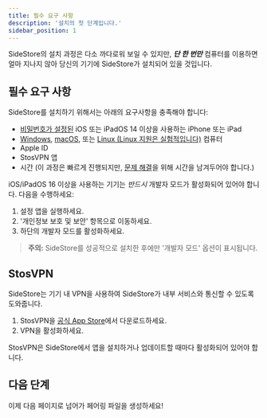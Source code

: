 ```yaml
---
title: 필수 요구 사항
description: '설치의 첫 단계입니다.'
sidebar_position: 1
---
```


SideStore의 설치 과정은 다소 까다로워 보일 수 있지만, ***단 한 번만*** 컴퓨터를 이용하면 얼마 지나지 않아 당신의 기기에 SideStore가 설치되어 있을 것입니다.  

## 필수 요구 사항

SideStore를 설치하기 위해서는 아래의 요구사항을 충족해야 합니다:
- [비밀번호가 설정된](https://support.apple.com/ko-kr/119586) iOS 또는 iPadOS 14 이상을 사용하는 iPhone 또는 iPad
- [Windows](installation/windows.mdx), [macOS](installation/mac.mdx), 또는 [Linux (Linux 지원은 실험적입니다)](installation/linux.mdx) 컴퓨터
- Apple ID
- StosVPN 앱
- 시간 (이 과정은 빠르게 진행되지만, [문제 해결](/docs/troubleshooting/)을 위해 시간을 남겨두어야 합니다.)

iOS/iPadOS 16 이상을 사용하는 기기는 *반드시* 개발자 모드가 활성화되어 있어야 합니다. 다음을 수행하세요:
1. 설정 앱을 실행하세요.
2. '개인정보 보호 및 보안' 항목으로 이동하세요.
3. 하단의 개발자 모드를 활성화하세요.

> **주의:** SideStore를 성공적으로 설치한 후에만 '개발자 모드' 옵션이 표시됩니다.

## StosVPN

SideStore는 기기 내 VPN을 사용하여 SideStore가 내부 서비스와 통신할 수 있도록 도와줍니다.

1. StosVPN을 [공식 App Store](https://apps.apple.com/kr/app/stosvpn/id6744003051)에서 다운로드하세요.
2. VPN을 활성화하세요.

StosVPN은 SideStore에서 앱을 설치하거나 업데이트할 때마다 활성화되어 있어야 합니다.

## 다음 단계

이제 다음 페이지로 넘어가 페어링 파일을 생성하세요!